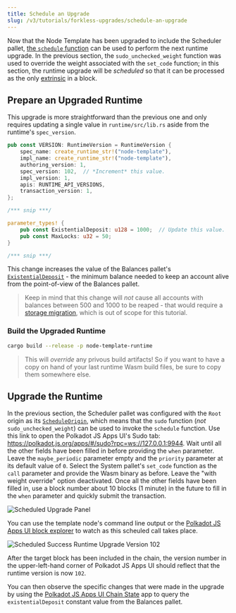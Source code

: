 ```yaml
---
title: Schedule an Upgrade
slug: /v3/tutorials/forkless-upgrades/schedule-an-upgrade
---
```


Now that the Node Template has been upgraded to include the Scheduler pallet,
[the `schedule` function](https://substrate.dev/rustdocs/v3.0.0/pallet_scheduler/enum.Call.html#variant.schedule)
can be used to perform the next runtime upgrade. In the previous section, the
`sudo_unchecked_weight` function was used to override the weight associated with the `set_code`
function; in this section, the runtime upgrade will be _scheduled_ so that it can be processed as
the only [extrinsic](../../../v3/docs/concepts/extrinsics) in a block.

## Prepare an Upgraded Runtime

This upgrade is more straightforward than the previous one and only requires updating a single value
in `runtime/src/lib.rs` aside from the runtime's `spec_version`.

```rust
pub const VERSION: RuntimeVersion = RuntimeVersion {
	spec_name: create_runtime_str!("node-template"),
	impl_name: create_runtime_str!("node-template"),
	authoring_version: 1,
	spec_version: 102,  // *Increment* this value.
	impl_version: 1,
	apis: RUNTIME_API_VERSIONS,
	transaction_version: 1,
};

/*** snip ***/

parameter_types! {
	pub const ExistentialDeposit: u128 = 1000;  // Update this value.
	pub const MaxLocks: u32 = 50;
}

/*** snip ***/

```

This change increases the value of the Balances pallet's
[`ExistentialDeposit`](../../../v3/docs/getting-started/glossary#existential-deposit) - the
minimum balance needed to keep an account alive from the point-of-view of the Balances pallet.

> Keep in mind that this change will _not_ cause all accounts with balances between 500 and 1000
> to be reaped - that would require a
> [storage migration](../../knowledgebase/runtime/upgrades#storage-migrations), which is out of
> scope for this tutorial.

### Build the Upgraded Runtime

```bash
cargo build --release -p node-template-runtime
```

> This will _override_ any privous build artifacts! So if you want to have a copy on hand of
> your last runtime Wasm build files, be sure to copy them somewhere else.

## Upgrade the Runtime

In the previous section, the Scheduler pallet was configured with the `Root` origin as its
[`ScheduleOrigin`](https://substrate.dev/rustdocs/v3.0.0/pallet_scheduler/trait.Config.html#associatedtype.ScheduleOrigin),
which means that the `sudo` function (_not_ `sudo_unchecked_weight`) can be used to invoke the
`schedule` function. Use this link to open the Polkadot JS Apps UI's Sudo tab:
https://polkadot.js.org/apps/#/sudo?rpc=ws://127.0.0.1:9944. Wait until all the other fields have
been filled in before providing the `when` parameter. Leave the `maybe_periodic` parameter empty and
the `priority` parameter at its default value of `0`. Select the System pallet's `set_code` function
as the `call` parameter and provide the Wasm binary as before. Leave the "with weight override"
option deactivated. Once all the other fields have been filled in, use a block number about 10
blocks (1 minute) in the future to fill in the `when` parameter and quickly submit the transaction.

![Scheduled Upgrade Panel](../../../../src/images/tutorials/04-forkless-upgrade/scheduled-upgrade.png)

You can use the template node's command line output or the
[Polkadot JS Apps UI block explorer](https://polkadot.js.org/apps/#/explorer?rpc=ws://127.0.0.1:9944)
to watch as this scheuled call takes place.

![Scheduled Success Runtime Upgrade Version 102](../../../../src/images/tutorials/04-forkless-upgrade/scheduled-upgrade-success.png)

After the target block has been included in the chain, the version number in the upper-left-hand
corner of Polkadot JS Apps UI should reflect that the runtime version is now `102`.

You can then observe the specific changes that were made in the upgrade by using the
[Polkadot JS Apps UI Chain State](https://polkadot.js.org/apps/#/chainstate/constants?rpc=ws://127.0.0.1:9944)
app to query the `existentialDeposit` constant value from the Balances pallet.
